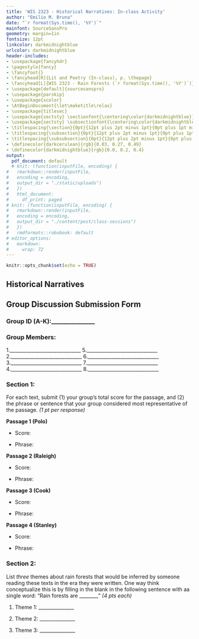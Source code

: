 ```yaml
---
title: 'WIS 2323 - Historical Narratives: In-class Activity'
author: "Emilio M. Bruna"
date: "`r format(Sys.time(), '%Y')`"
mainfont: SourceSansPro
geometry: margin=1in
fontsize: 12pt
linkcolor: darkmidnightblue
urlcolor: darkmidnightblue
header-includes:
- \usepackage{fancyhdr}
- \pagestyle{fancy}
- \fancyfoot{}
- \fancyhead[R]{Lit and Poetry (In-class), p. \thepage}
- \fancyhead[L]{WIS 2323 - Rain Forests (`r format(Sys.time(), '%Y')`)}
- \usepackage[default]{sourcesanspro}
- \usepackage{parskip}
- \usepackage{xcolor}
- \AtBeginDocument{\let\maketitle\relax}
- \usepackage{titlesec}
- \usepackage{sectsty} \sectionfont{\centering\color{darkmidnightblue}}
- \usepackage{sectsty} \subsectionfont{\centering\color{darkmidnightblue}}
- \titlespacing{\section}{0pt}{12pt plus 2pt minus 1pt}{0pt plus 1pt minus 1pt}
- \titlespacing{\subsection}{0pt}{12pt plus 2pt minus 1pt}{0pt plus 1pt minus 1pt}
- \titlespacing{\subsubsection}{0pt}{12pt plus 2pt minus 1pt}{0pt plus 1pt minus 1pt}
- \definecolor{darkcerulean}{rgb}{0.03, 0.27, 0.49}
- \definecolor{darkmidnightblue}{rgb}{0.0, 0.2, 0.4}
output:
  pdf_document: default
  # knit: (function(inputFile, encoding) {
#   rmarkdown::render(inputFile, 
#   encoding = encoding, 
#   output_dir = "./static/uploads")
#   })
#   html_document:
#     df_print: paged
# knit: (function(inputFile, encoding) {
#   rmarkdown::render(inputFile,
#   encoding = encoding,
#   output_dir = "./content/post/class-sessions")
#   })
#   rmdformats::robobook: default
# editor_options: 
#   markdown: 
#     wrap: 72
---
```


```r
knitr::opts_chunk$set(echo = TRUE)
```

## Historical Narratives

## Group Discussion Submission Form

\vspace{0.3cm}

### Group ID (A-K):_______________

### Group Members:


| 1\.______________________________  5\.______________________________ 
| 2\.______________________________  6\.______________________________ 
| 3\.______________________________  7\.______________________________ 
| 4\.______________________________  8\.______________________________ 


### Section 1: 

For each text, submit (1) your group's total score for the passage, and (2) the phrase or sentence that your group considered most representative of the passage. *(1 pt per response)*

**Passage 1 (Polo)**

-   Score:

-   Phrase:

**Passage 2 (Raleigh)**

-   Score:

-   Phrase:

**Passage 3 (Cook)**

-   Score:

-   Phrase:

**Passage 4 (Stanley)**

-   Score:

-   Phrase:

### Section 2: 

List *three* themes about rain forests that would be inferred by someone reading these texts in the era they were written. One way think conceptualize this is by filling in the blank in the following sentence with aa single word: "Rain forests are \_\_\_\_\_\_\_\_" *(4 pts each)*

1.  Theme 1: \_\_\_\_\_\_\_\_\_\_\_\_\_\_\_

2.  Theme 2: \_\_\_\_\_\_\_\_\_\_\_\_\_\_\_

3.  Theme 3: \_\_\_\_\_\_\_\_\_\_\_\_\_\_\_
